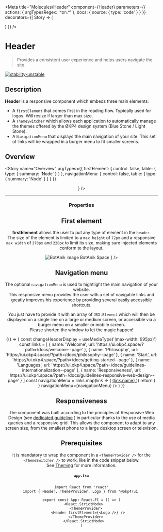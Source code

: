 

<Meta
  title="Molecules/Header"
  component={Header}
  parameters={{
    actions: {
      argTypesRegex: '^on.*'
    },
    docs: {
      source: {
        type: 'code'
      }
    }
  }}
  decorators={[
    Story => (
      <ThemeProvider>
        <div className="header-story-main">
          <Story />
        </div>
      </ThemeProvider>
    )
  ]}
/>

# Header

> Provides a consistent user experience and helps users navigate the site.

[![stability-unstable](https://img.shields.io/badge/stability-unstable-yellow.svg)](https://github.com/emersion/stability-badges#unstable)

## Description

**Header** is a responsive component which embeds three main elements:

- A `firstElement` that comes first in the reading flow. Typically used for logos. Will resize if larger than max size.
- A `ThemeSwitcher` which allows each application to automatically manage the themes offered by the ØKP4 design system (Blue Stone / Light Stone).
- A `NavigationMenu` that displays the main navigation of your site. This set of links will be wrapped in a burger menu to fit smaller screens.

## Overview

<Story
  name="Overview"
  argTypes={{
    firstElement: {
      control: false,
      table: {
        type: { summary: 'Node' }
      }
    },
    navigationMenu: {
      control: false,
      table: {
        type: { summary: 'Node' }
      }
    }
  }}
>
  <Header firstElement={<Logo size="small" />} />
</Story>

---

### Properties

<ArgsTable story="Overview" />

## First element

**firstElement** allows the user to put any type of element in the `header`.  
The size of the element is limited to a `max height` of `72px` and a responsive
`max width` of `270px` and `220px` to limit its size, making sure injected
elements conform to the layout.

<Canvas>
  <Story name="First element">
    <Header
      firstElement={
        <div style={{ display: 'flex' }}>
          <img src={BotAnikImage} alt="BotAnik image" />
          <Typography as="h1" size="x-large" color="highlighted-text" fontWeight="black">
            BotAnik Space
          </Typography>
        </div>
      }
    />
  </Story>
</Canvas>

## Navigation menu

The optional `navigationMenu` is used to hightlight the main navigation of your website.  
This responsive menu provides the user with a set of navigable links and greatly improves his experience by providing several easily accessible shortcuts.

You just have to provide it with an array of `JSX.Element` which will then be displayed on a single line on a large or medium screen, or accessible via a burger menu on a smaller or mobile screen.  
Please shorten the window to let the magic happen!

<Canvas>
  <Story name="Navigation menu">
    {() => {
      const changeHeaderDisplay = useMediaType('(max-width: 995px)')
      const links = [
        { name: 'Welcome', url: 'https://ui.okp4.space/?path=/docs/welcome--page' },
        { name: 'Philosophy', url: 'https://ui.okp4.space/?path=/docs/philosophy--page' },
        { name: 'Start', url: 'https://ui.okp4.space/?path=/docs/getting-started--page' },
        {
          name: 'Languages',
          url: 'https://ui.okp4.space/?path=/docs/guidelines-internationalization--page'
        },
        {
          name: 'Responsiveness',
          url: 'https://ui.okp4.space/?path=/docs/guidelines-responsive-web-design--page'
        }
      ]
      const navigationMenu = links.map(link => (
        <Typography as="div" fontSize="small" fontWeight="bold">
          <a href={link.url} target="_blank" style={{ wordBreak: 'normal' }}>
            {link.name}
          </a>
        </Typography>
      ))
      return (
        <Header
          firstElement={<Logo size={changeHeaderDisplay ? 'x-small' : 'small'} />}
          navigationMenu={navigationMenu}
        />
      )
    }}
  </Story>
</Canvas>

## Responsiveness

The component was built according to the principles of Responsive Web Design (see <a href="?path=/docs/guidelines-responsive-web-design--page">dedicated guideline</a> ) in particular thanks to the use of media queries and a responsive grid.
This allows the component to adapt to any screen size, from the smallest phone to a large desktop screen or television.

## Prerequisites

It is mandatory to wrap the component in a `<ThemeProvider />` for the `<ThemeSwitcher />` to work, like in the code snippet below.  
See <a href="?path=/docs/atoms-brand-identity-theming--theming">Theming</a> for more information.

##### **`app.tsx`**

```tsx
import React from 'react'
import { Header, ThemeProvider, Logo } from '@okp4/ui'

export const App: React.FC = () => (
  <React.StrictMode>
    <ThemeProvider>
      <Header firstElement={<Logo />} />
    </ThemeProvider>
  </React.StrictMode>
)
```
